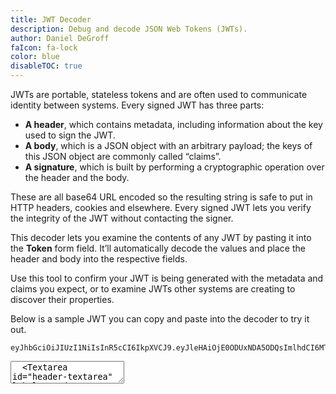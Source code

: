 ```yaml
---
title: JWT Decoder
description: Debug and decode JSON Web Tokens (JWTs).
author: Daniel DeGroff
faIcon: fa-lock
color: blue
disableTOC: true
---
```


JWTs are portable, stateless tokens and are often used to communicate identity between systems. Every signed JWT has three parts:

* **A header**, which contains metadata, including information about the key used to sign the JWT.
* **A body**, which is a JSON object with an arbitrary payload; the keys of this JSON object are commonly called “claims”.
* **A signature**, which is built by performing a cryptographic operation over the header and the body.

These are all base64 URL encoded so the resulting string is safe to put in HTTP headers, cookies and elsewhere. Every signed JWT lets you verify the integrity of the JWT without contacting the signer.

This decoder lets you examine the contents of any JWT by pasting it into the <b>Token</b> form field. It’ll automatically decode the values and place the header and body into the respective fields.

Use this tool to confirm your JWT is being generated with the metadata and claims you expect, or to examine JWTs other systems are creating to discover their properties.

Below is a sample JWT you can copy and paste into the decoder to try it out.

```
eyJhbGciOiJIUzI1NiIsInR5cCI6IkpXVCJ9.eyJleHAiOjE0ODUxNDA5ODQsImlhdCI6MTQ4NTEzNzM4NCwiaXNzIjoiYWNtZS5jb20iLCJzdWIiOiIyOWFjMGMxOC0wYjRhLTQyY2YtODJmYy0wM2Q1NzAzMThhMWQiLCJhcHBsaWNhdGlvbklkIjoiNzkxMDM3MzQtOTdhYi00ZDFhLWFmMzctZTAwNmQwNWQyOTUyIiwicm9sZXMiOltdfQ.Mp0Pcwsz5VECK11Kf2ZZNF_SMKu5CgBeLN9ZOP04kZo
```

<form className="gap-y-6 grid grid-cols-1 mt-8">
  <Textarea id="encoded-textarea" label="Token" name="encoded-textarea" required={false} instructions="Paste a JSON web token into the text area above"/>
  <Textarea id="header-textarea" label="Header" name="header-textarea" required={false}/>
  <Textarea id="payload-textarea" label="Payload" name="payload-textarea" required={false}/>
</form>

<link rel="stylesheet" href="/css/codemirror-5.17.0.css"/>
<script src="/js/codemirror-min-5.17.0.js"></script>
<script type="text/javascript" src="/js/JWTDebugger-0.1.0.js" defer></script>

